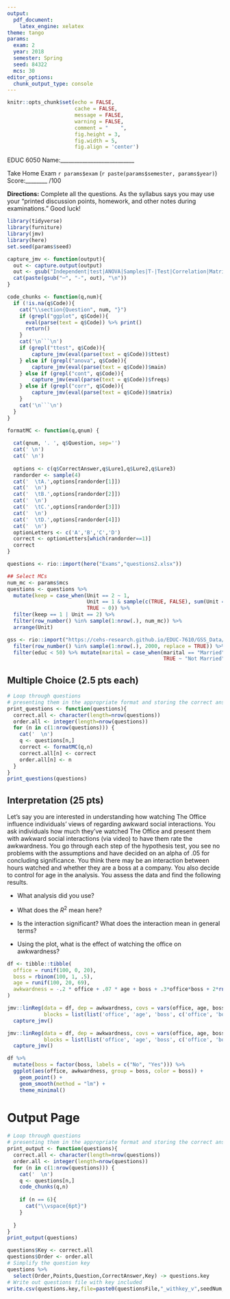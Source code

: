 ```yaml
---
output: 
  pdf_document:
    latex_engine: xelatex
theme: tango
params:
  exam: 2
  year: 2018
  semester: Spring
  seed: 84322
  mcs: 30
editor_options: 
  chunk_output_type: console
---
```


```r
knitr::opts_chunk$set(echo = FALSE,
                      cache = FALSE,
                      message = FALSE,
                      warning = FALSE,
                      comment = "    ",
                      fig.height = 3,
                      fig.width = 5,
                      fig.align = 'center')
```

\Huge EDUC 6050 \normalsize  \hfill Name:___________________________

\large Take Home Exam `r params$exam` \normalsize (`r paste(params$semester, params$year)`) \hfill Score:________ /100

\vspace{10pt}

**Directions:** Complete all the questions. As the syllabus says you may use your "printed discussion points, homework, and other notes during examinations." Good luck!


```r
library(tidyverse)
library(furniture)
library(jmv)
library(here)
set.seed(params$seed)

capture_jmv <- function(output){
  out <- capture.output(output)
  out <- gsub("Independent|test|ANOVA|Samples|T-|Test|Correlation|Matrix", "", out)
  cat(paste(gsub("─", "-", out), "\n"))
}

code_chunks <- function(q,num){
  if (!is.na(q$Code)){
    cat("\\section{Question", num, "}")
    if (grepl("ggplot", q$Code)){
      eval(parse(text = q$Code)) %>% print()
      return()
    }
    cat('\n```\n')
    if (grepl("ttest", q$Code)){
        capture_jmv(eval(parse(text = q$Code))$ttest)
    } else if (grepl("anova", q$Code)){
        capture_jmv(eval(parse(text = q$Code))$main)
    } else if (grepl("cont", q$Code)){
        capture_jmv(eval(parse(text = q$Code))$freqs)
    } else if (grepl("corr", q$Code)){
        capture_jmv(eval(parse(text = q$Code))$matrix)
    }
    cat('\n```\n')
  }
}

formatMC <- function(q,qnum) {
  
  cat(qnum, '. ', q$Question, sep='')
  cat(' \n')
  cat(' \n')
  
  options <- c(q$CorrectAnswer,q$Lure1,q$Lure2,q$Lure3)
  randorder <- sample(4)
  cat('  \tA.',options[randorder[1]])
  cat('  \n')
  cat('  \tB.',options[randorder[2]])
  cat('  \n')
  cat('  \tC.',options[randorder[3]])
  cat('  \n')
  cat('  \tD.',options[randorder[4]])
  cat('  \n')
  optionLetters <- c('A','B','C','D')
  correct <- optionLetters[which(randorder==1)]
  correct
}

questions <- rio::import(here("Exams","questions2.xlsx"))
```

```r
## Select MCs
num_mc <- params$mcs
questions <- questions %>% 
  mutate(keep = case_when(Unit == 2 ~ 1,
                          Unit == 1 & sample(c(TRUE, FALSE), sum(Unit == 1), .2) ~ 1,
                          TRUE ~ 0)) %>% 
  filter(keep == 1 | Unit == 2) %>% 
  filter(row_number() %in% sample(1:nrow(.), num_mc)) %>% 
  arrange(Unit)
```

```r
gss <- rio::import("https://cehs-research.github.io/EDUC-7610/GSS_Data/Data/GSS_reduced_example.csv") %>% 
  filter(row_number() %in% sample(1:nrow(.), 2000, replace = TRUE)) %>% 
  filter(educ < 50) %>% mutate(marital = case_when(marital == "Married" ~ "Married", 
                                                   TRUE ~ "Not Married"))
```

## Multiple Choice (2.5 pts each) {-}

```r
# Loop through questions
# presenting them in the appropriate format and storing the correct answers
print_questions <- function(questions){
  correct.all <- character(length=nrow(questions))
  order.all <- integer(length=nrow(questions))
  for (n in c(1:nrow(questions))) {
    cat('  \n')
    q <- questions[n,]
    correct <- formatMC(q,n)
    correct.all[n] <- correct
    order.all[n] <- n
  }
}
print_questions(questions)
```

## Interpretation (25 pts)

Let's say you are interested in understanding how watching The Office influence individuals' views of regarding awkward social interactions. You ask individuals how much they've watched The Office and present them with awkward social interactions (via video) to have them rate the awkwardness. You go through each step of the hypothesis test, you see no problems with the assumptions and have decided on an alpha of .05 for concluding significance. You think there may be an interaction between hours watched and whether they are a boss at a company. You also decide to control for age in the analysis. You assess the data and find the following results.

- What analysis did you use?

- What does the $R^2$ mean here?

- Is the interaction significant? What does the interaction mean in general terms?

- Using the plot, what is the effect of watching the office on awkwardness?



```r
df <- tibble::tibble(
  office = runif(100, 0, 20),
  boss = rbinom(100, 1, .5),
  age = runif(100, 20, 69),
  awkwardness = -.2 * office + .07 * age + boss + .3*office*boss + 2*rnorm(100)
)

jmv::linReg(data = df, dep = awkwardness, covs = vars(office, age, boss),
            blocks = list(list('office', 'age', 'boss', c('office', 'boss'))))$modelFit %>% 
  capture_jmv()

jmv::linReg(data = df, dep = awkwardness, covs = vars(office, age, boss),
            blocks = list(list('office', 'age', 'boss', c('office', 'boss'))))$models %>% 
  capture_jmv()

df %>% 
  mutate(boss = factor(boss, labels = c("No", "Yes"))) %>% 
  ggplot(aes(office, awkwardness, group = boss, color = boss)) +
    geom_point() +
    geom_smooth(method = "lm") +
    theme_minimal()
```




\newpage

# Output Page

```r
# Loop through questions
# presenting them in the appropriate format and storing the correct answers
print_output <- function(questions){
  correct.all <- character(length=nrow(questions))
  order.all <- integer(length=nrow(questions))
  for (n in c(1:nrow(questions))) {
    cat('  \n')
    q <- questions[n,]
    code_chunks(q,n)
    
    if (n == 6){
      cat("\\vspace{6pt}")
    }
    
  }
}
print_output(questions)
```


```r
questions$Key <- correct.all
questions$Order <- order.all
# Simplify the question key
questions %>%
  select(Order,Points,Question,CorrectAnswer,Key) -> questions.key
# Write out questions file with key included
write.csv(questions.key,file=paste0(questionsFile,"_withkey_v",seedNum,".csv"))
```
